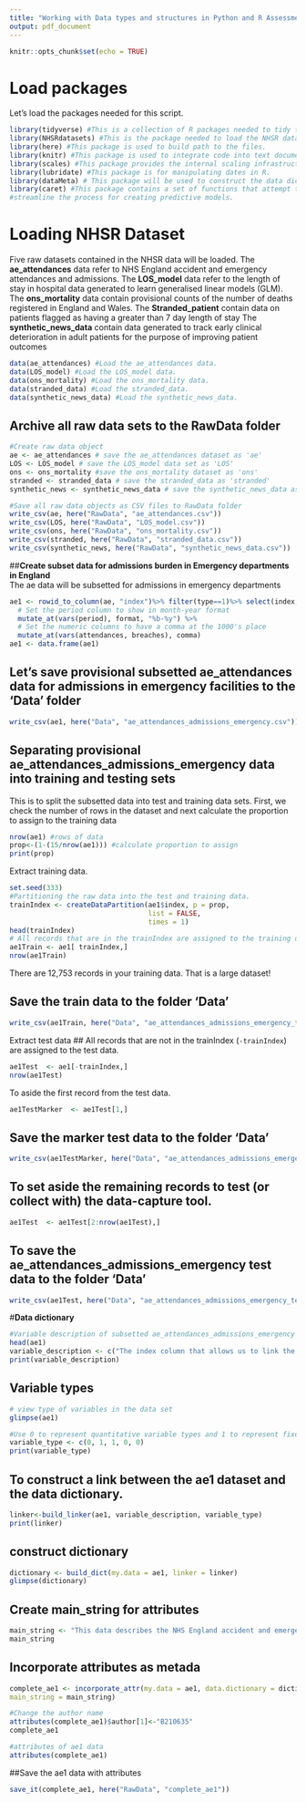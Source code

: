 ```yaml
---
title: "Working with Data types and structures in Python and R Assessment#2 B210635"
output: pdf_document
---
```


```r
knitr::opts_chunk$set(echo = TRUE)
```

# **Load packages**  

Let’s load the packages needed for this script.

```r
library(tidyverse) #This is a collection of R packages needed to tidy the data.
library(NHSRdatasets) #This is the package needed to load the NHSR data sets.
library(here) #This package is used to build path to the files.
library(knitr) #This package is used to integrate code into text documents in Rmarkdown. 
library(scales) #This package provides the internal scaling infrastructure to ggplot2.
library(lubridate) #This package is for manipulating dates in R. 
library(dataMeta) # This package will be used to construct the data dictionary
library(caret) #This package contains a set of functions that attempt to 
#streamline the process for creating predictive models. 
```

# **Loading NHSR Dataset** 

Five raw datasets contained in the NHSR data will be loaded.
The **ae_attendances** data refer to NHS England accident and emergency attendances and admissions.
The **LOS_model** data refer to the length of stay in hospital data generated to learn generalised linear models (GLM).
The **ons_mortality** data contain provisional counts of the number of deaths registered in England and Wales.
The **Stranded_patient** contain data on patients flagged as having a greater than 7 day length of stay
The **synthetic_news_data** contain data generated to track early clinical deterioration in adult 
patients for the purpose of improving patient outcomes 


```r
data(ae_attendances) #Load the ae_attendances data.
data(LOS_model) #Load the LOS_model data.
data(ons_mortality) #Load the ons_mortality data.
data(stranded_data) #Load the stranded_data.
data(synthetic_news_data) #Load the synthetic_news_data.
```


## **Archive all raw data sets to the RawData folder**  

```r
#Create raw data object
ae <- ae_attendances # save the ae_attendances dataset as 'ae'
LOS <- LOS_model # save the LOS_model data set as 'LOS'
ons <- ons_mortality #save the ons_mortality dataset as 'ons'
stranded <- stranded_data # save the stranded_data as 'stranded'
synthetic_news <- synthetic_news_data # save the synthetic_news_data as the object 'synthetic_news

#Save all raw data objects as CSV files to RawData folder
write_csv(ae, here("RawData", "ae_attendances.csv"))
write_csv(LOS, here("RawData", "LOS_model.csv"))
write_csv(ons, here("RawData", "ons_mortality.csv"))
write_csv(stranded, here("RawData", "stranded_data.csv"))
write_csv(synthetic_news, here("RawData", "synthetic_news_data.csv"))

```

##**Create subset data for admissions burden in Emergency departments in England**  
The ae data will be subsetted for admissions in emergency departments
```r
ae1 <- rowid_to_column(ae, "index")%>% filter(type==1)%>% select(index, org_code, period, attendances, breaches)%>%
  # Set the period column to show in month-year format
  mutate_at(vars(period), format, "%b-%y") %>% 
  # Set the numeric columns to have a comma at the 1000's place
  mutate_at(vars(attendances, breaches), comma) 
ae1 <- data.frame(ae1)
```

## **Let's save provisional subsetted ae_attendances data for admissions in emergency facilities to the 'Data' folder**
```r
write_csv(ae1, here("Data", "ae_attendances_admissions_emergency.csv"))
```


## **Separating provisional ae_attendances_admissions_emergency data into training and testing sets**  

This is to split the subsetted data into test and training data sets.
First, we check the number of rows in the dataset and next calculate the proportion to assign to the training data
```r
nrow(ae1) #rows of data
prop<-(1-(15/nrow(ae1))) #calculate proportion to assign
print(prop)
```
Extract training data.
```r
set.seed(333)
#Partitioning the raw data into the test and training data.
trainIndex <- createDataPartition(ae1$index, p = prop, 
                                  list = FALSE, 
                                  times = 1)
head(trainIndex)
# All records that are in the trainIndex are assigned to the training data.
ae1Train <- ae1[ trainIndex,]
nrow(ae1Train)
```
There are 12,753 records in your training data. That is a large dataset!


## Save the train data to the folder 'Data'
```r
write_csv(ae1Train, here("Data", "ae_attendances_admissions_emergency_train.csv"))
```

 Extract test data
## All records that are not in the trainIndex (`-trainIndex`) are assigned to the test data.
```r
ae1Test  <- ae1[-trainIndex,]
nrow(ae1Test)
```
To aside the first record from the test data.
```r
ae1TestMarker  <- ae1Test[1,]
```

## Save the marker test data to the folder 'Data'
```r
write_csv(ae1TestMarker, here("Data", "ae_attendances_admissions_emergency_marker.csv"))
```

## To set aside the remaining records to test (or collect with) the data-capture tool.
```r
ae1Test  <- ae1Test[2:nrow(ae1Test),]
```

## To save the ae_attendances_admissions_emergency test data to the folder 'Data'
```r
write_csv(ae1Test, here("Data", "ae_attendances_admissions_emergency_test.csv"))
```


#**Data dictionary**  

```r
#Variable description of subsetted ae_attendances_admissions_emergency data
head(ae1)
variable_description <- c("The index column that allows us to link the data collected to the original ae_attendances data in the 'RawData' folder.", "The Organisation data service (ODS) code for the organisation.", "The number of attendances for this department type at this organisation for this month.","The number of attendances that resulted in an admission to the hospital.","The number of attendances that breached the four-hour target.")
print(variable_description)
```
## Variable types
```r
# view type of variables in the data set
glimpse(ae1)

#Use 0 to represent quantitative variable types and 1 to represent fixed values
variable_type <- c(0, 1, 1, 0, 0)
print(variable_type)
```

## To construct a link between the ae1 dataset and the data dictionary.
```r
linker<-build_linker(ae1, variable_description, variable_type)
print(linker)
```

## construct dictionary
```r
dictionary <- build_dict(my.data = ae1, linker = linker)
glimpse(dictionary)
```

## Create main_string for attributes
```r
main_string <- "This data describes the NHS England accident and emergency (A&E) attendances and breaches of four-hour wait time target for emergency departments."
main_string
```

## Incorporate attributes as metada 
```r
complete_ae1 <- incorporate_attr(my.data = ae1, data.dictionary = dictionary,
main_string = main_string)

#Change the author name
attributes(complete_ae1)$author[1]<-"B210635"
complete_ae1

#attributes of ae1 data
attributes(complete_ae1)
```


##Save the ae1 data with attributes

```r
save_it(complete_ae1, here("RawData", "complete_ae1"))
```















